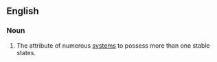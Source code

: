 ==English==

===Noun===
{{en-noun|-}}

# The attribute of numerous [[systems]] to possess more than one stable states.